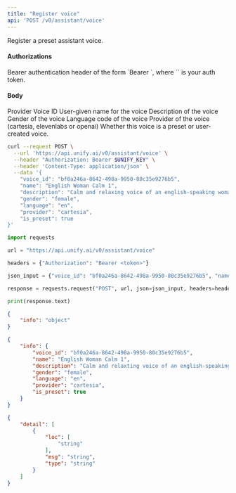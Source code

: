 ```yaml
---
title: "Register voice"
api: 'POST /v0/assistant/voice'
---
```

Register a preset assistant voice.

#### Authorizations

<ParamField header="Authorization" type="string" required="true">
  Bearer authentication header of the form `Bearer <token>`, where `<token>` is your auth token.
</ParamField>

#### Body

<ParamField body="voice_id" type="string" required="true">
Provider Voice ID
</ParamField>

<ParamField body="name" type="string" required="true">
User-given name for the voice
</ParamField>

<ParamField body="description" type="string" required="true">
Description of the voice
</ParamField>

<ParamField body="gender" type="string | null" >
Gender of the voice
</ParamField>

<ParamField body="language" type="string" required="true">
Language code of the voice
</ParamField>

<ParamField body="provider" type="string"  default="cartesia">
Provider of the voice (cartesia, elevenlabs or openai)
</ParamField>

<ParamField body="is_preset" type="boolean | null"  default="false">
Whether this voice is a preset or user-created voice.
</ParamField>

<RequestExample>

```bash cURL
curl --request POST \
  --url 'https://api.unify.ai/v0/assistant/voice' \
  --header "Authorization: Bearer $UNIFY_KEY" \
  --header 'Content-Type: application/json' \
  --data '{
    "voice_id": "bf0a246a-8642-498a-9950-80c35e9276b5",
    "name": "English Woman Calm 1",
    "description": "Calm and relaxing voice of an english-speaking woman",
    "gender": "female",
    "language": "en",
    "provider": "cartesia",
    "is_preset": true
}'
```

```python Python
import requests

url = "https://api.unify.ai/v0/assistant/voice"

headers = {"Authorization": "Bearer <token>"}

json_input = {"voice_id": "bf0a246a-8642-498a-9950-80c35e9276b5", "name": "English Woman Calm 1", "description": "Calm and relaxing voice of an english-speaking woman", "gender": "female", "language": "en", "provider": "cartesia", "is_preset": True}

response = requests.request("POST", url, json=json_input, headers=headers)

print(response.text)
```

</RequestExample>
<ResponseExample>

```json 201
{
    "info": "object"
}
```

```json 200
{
    "info": {
        "voice_id": "bf0a246a-8642-498a-9950-80c35e9276b5",
        "name": "English Woman Calm 1",
        "description": "Calm and relaxting voice of an english-speaking woman",
        "gender": "female",
        "language": "en",
        "provider": "cartesia",
        "is_preset": true
    }
}
```

```json 422
{
    "detail": [
        {
            "loc": [
                "string"
            ],
            "msg": "string",
            "type": "string"
        }
    ]
}
```

</ResponseExample>
